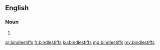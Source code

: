 ==English==

===Noun===
{{head|en|plural}}

# {{plural of|bindlestiff|lang=en}}

[[ar:bindlestiffs]]
[[fr:bindlestiffs]]
[[ku:bindlestiffs]]
[[mg:bindlestiffs]]
[[my:bindlestiffs]]